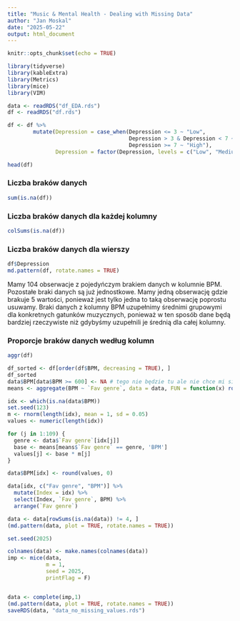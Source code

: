 ```yaml
---
title: "Music & Mental Health - Dealing with Missing Data"
author: "Jan Moskal"
date: "2025-05-22"
output: html_document
---
```


```r
knitr::opts_chunk$set(echo = TRUE)
```

```r
library(tidyverse)
library(kableExtra)
library(Metrics)
library(mice)
library(VIM)
```

```r
data <- readRDS("df_EDA.rds")
df <- readRDS("df.rds")

df <- df %>% 
        mutate(Depression = case_when(Depression <= 3 ~ "Low",
                                      Depression > 3 & Depression < 7 ~ "Medium",
                                      Depression >= 7 ~ "High"),
               Depression = factor(Depression, levels = c("Low", "Medium", "High")))

head(df)
```

### Liczba braków danych
```r
sum(is.na(df))
```

### Liczba braków danych dla każdej kolumny 
```r
colSums(is.na(df))
```

### Liczba braków danych dla wierszy
```r
df$Depression
md.pattern(df, rotate.names = TRUE)
```
Mamy 104 obserwacje z pojedyńczym brakiem danych w kolumnie BPM. Pozostałe braki danych są już jednostkowe. Mamy jedną obserwację gdzie brakuje 5 wartości, ponieważ jest tylko jedna to taką obserwację poprostu usuwamy. Braki danych z kolumny BPM uzupełnimy średnimi grupowymi dla konkretnych gatunków muzycznych, ponieważ w ten sposób dane będą bardziej rzeczywiste niż gdybyśmy uzupełnili je średnią dla całej kolumny.

### Proporcje braków danych według kolumn
```r
aggr(df)
```

```r
df_sorted <- df[order(df$BPM, decreasing = TRUE), ]
df_sorted
data$BPM[data$BPM >= 600] <- NA # tego nie będzie tu ale nie chce mi się teraz tego przerzucać
means <- aggregate(BPM ~ `Fav genre`, data = data, FUN = function(x) round(mean(x[x > 0], na.rm = TRUE), 0))
```

```r
idx <- which(is.na(data$BPM))
set.seed(123)
m <- rnorm(length(idx), mean = 1, sd = 0.05)
values <- numeric(length(idx))

for (j in 1:109) {
  genre <- data$`Fav genre`[idx[j]]
  base <- means[means$`Fav genre` == genre, 'BPM']
  values[j] <- base * m[j]
}

data$BPM[idx] <- round(values, 0)
```

```r
data[idx, c("Fav genre", "BPM")] %>%
  mutate(Index = idx) %>%
  select(Index, `Fav genre`, BPM) %>%
  arrange(`Fav genre`)
```


```r
data <- data[rowSums(is.na(data)) != 4, ] 
(md.pattern(data, plot = TRUE, rotate.names = TRUE))
```

```r
set.seed(2025)

colnames(data) <- make.names(colnames(data))
imp <- mice(data,
            m = 1,
            seed = 2025,
            printFlag = F)


data <- complete(imp,1)
(md.pattern(data, plot = TRUE, rotate.names = TRUE))
saveRDS(data, "data_no_missing_values.rds")
```



